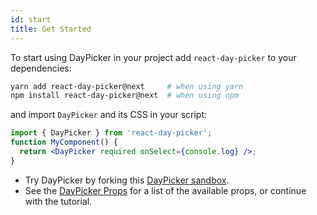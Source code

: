 ```yaml
---
id: start
title: Get Started
---
```


To start using DayPicker in your project add `react-day-picker` to your dependencies:

```bash
yarn add react-day-picker@next     # when using yarn
npm install react-day-picker@next  # when using npm
```

and import `DayPicker` and its CSS in your script:

```jsx showOutput open=no
import { DayPicker } from 'react-day-picker';
function MyComponent() {
  return <DayPicker required onSelect={console.log} />;
}
```

- Try DayPicker by forking this [DayPicker sandbox](https://codesandbox.io/s/react-day-picker-v8-eg8mw).
- See the [DayPicker Props](/api/interfaces/daypickerprops) for a list of the
  available props, or continue with the tutorial.
